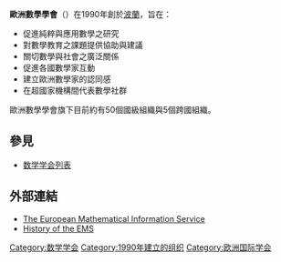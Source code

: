 '''歐洲數學學會'''（{{lang|en|European Mathematical Society}}）在1990年創於[[波蘭|波蘭]]，旨在：

* 促進純粹與應用數學之研究
* 對數學教育之課題提供協助與建議
* 關切數學與社會之廣泛關係
* 促進各國數學家互動
* 建立歐洲數學家的認同感
* 在超國家機構間代表數學社群

歐洲數學學會旗下目前約有50個國級組織與5個跨國組織。

==參見==
*[[数学学会列表|数学学会列表]]

==外部連結==
* [https://web.archive.org/web/20170716015556/http://www.emis.de/ The European Mathematical Information Service]
* [https://web.archive.org/web/20061110183613/http://www.btinternet.com/~d.a.r.wallace/EMSHISTORY99.html History of the EMS]

{{欧洲数学学会}}
{{Authority control}}
[[Category:数学学会|Category:数学学会]]
[[Category:1990年建立的组织|Category:1990年建立的组织]]
[[Category:欧洲国际学会|Category:欧洲国际学会]]